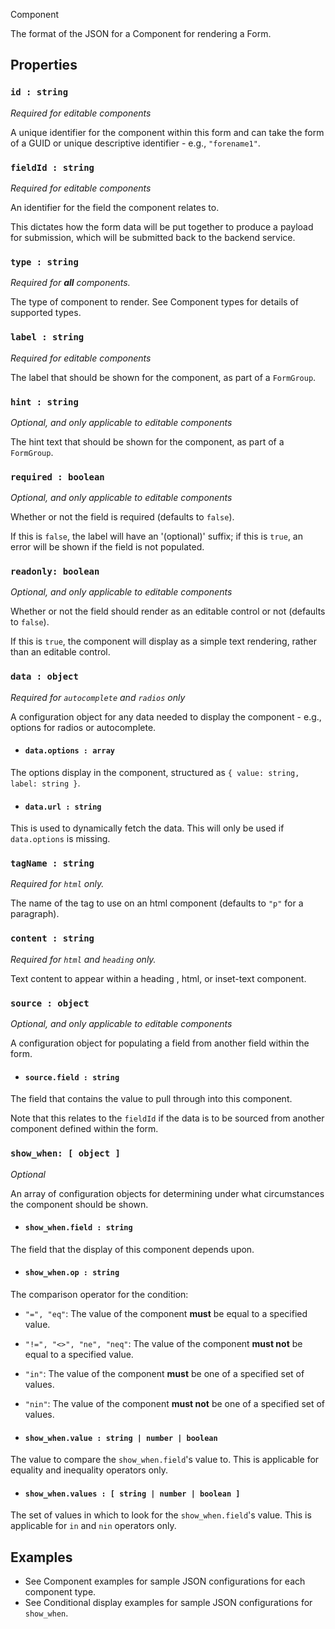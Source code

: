 <!-- Global imports -->

<Meta title="JSON Format/Component" id="F-JSON-Component" />

<Heading size="xl" id="json-format" caption="JSON Format">Component</Heading>

The format of the JSON for a Component for rendering a <Link href="/?path=/docs/d-formrenderer">Form</Link>.


## Properties

### `id : string`
*Required for <Link href="/?path=/docs/f-editable-components">editable components</Link>*

A unique identifier for the component within this form and can take the form of a GUID or unique descriptive identifier - e.g., `"forename1"`.

### `fieldId : string`
*Required for <Link href="/?path=/docs/f-editable-components">editable components</Link>*

An identifier for the field the component relates to.

This dictates how the form data will be put together to produce a payload for submission, which will be submitted back to the
backend service.

### `type : string`
*Required for **all** components.*

The type of component to render. See <Link href="/?path=/docs/f-component-types">Component types</Link> for details of
supported types.

### `label : string`
*Required for <Link href="/?path=/docs/f-editable-components">editable components</Link>*

The label that should be shown for the component, as part of a `FormGroup`.

### `hint : string`
*Optional, and only applicable to <Link href="/?path=/docs/f-editable-components">editable components</Link>*

The hint text that should be shown for the component, as part of a `FormGroup`.

### `required : boolean`
*Optional, and only applicable to <Link href="/?path=/docs/f-editable-components">editable components</Link>*

Whether or not the field is required (defaults to `false`).

If this is `false`, the label will have an '(optional)' suffix; if this is `true`,
an error will be shown if the field is not populated.

### `readonly: boolean`
*Optional, and only applicable to <Link href="/?path=/docs/f-editable-components">editable components</Link>*

Whether or not the field should render as an editable control or not (defaults to `false`).

If this is `true`, the component will display as a simple text rendering, rather than an editable control.

### `data : object`
*Required for `autocomplete` and `radios` only*

A configuration object for any data needed to display the component - e.g., options
for <Link href="/?path=/docs/f-examples-component--page#radios">radios</Link> 
or <Link href="/?path=/docs/f-examples-component--page#autocomplete">autocomplete</Link>.

* #### `data.options : array`
The options display in the component, structured as `{ value: string, label: string }`.

* #### `data.url : string`
This is used to dynamically fetch the data.
This will only be used if `data.options` is missing.

### `tagName : string`
*Required for `html` only.*

The name of the tag to use on an <Link href="/?path=/docs/f-examples-component--page#html">html</Link> component
(defaults to `"p"` for a paragraph).

### `content : string`
*Required for `html` and `heading` only.*

Text content to appear within a <Link href="/?path=/docs/f-examples-component--page#heading">heading</Link>
, <Link href="/?path=/docs/f-examples-component--page#html">html</Link>,
or <Link href="/?path=/docs/f-examples-component--page#inset-text">inset-text</Link> component.

### `source : object`
*Optional, and only applicable to <Link href="/?path=/docs/f-editable-components">editable components</Link>*

A configuration object for populating a field from another field within the form.

* #### `source.field : string`
The field that contains the value to pull through into this component.

Note that this relates to the `fieldId` if the data is to be sourced from another component defined within the form.

### `show_when: [ object ]`
*Optional*

An array of configuration objects for determining under what circumstances the component should be shown.

* #### `show_when.field : string`
The field that the display of this component depends upon.

* #### `show_when.op : string`
The comparison operator for the condition:

  * `"=", "eq"`: The value of the component **must** be equal to a specified value.
  * `"!=", "<>", "ne", "neq"`: The value of the component **must not** be equal to a specified value.
  * `"in"`: The value of the component **must** be one of a specified set of values.
  * `"nin"`: The value of the component **must not** be one of a specified set of values.

* #### `show_when.value : string | number | boolean`
The value to compare the `show_when.field`'s value to. This is applicable for equality and inequality operators only.

* #### `show_when.values : [ string | number | boolean ]`
The set of values in which to look for the `show_when.field`'s value. This is applicable for `in` and `nin` operators only.


## Examples

* See <Link href="/?path=/docs/f-examples-component">Component examples</Link> for sample JSON configurations for each component type.
* See <Link href="/?path=/docs/f-examples-conditional-display">Conditional display examples</Link> for sample JSON configurations for `show_when`.
